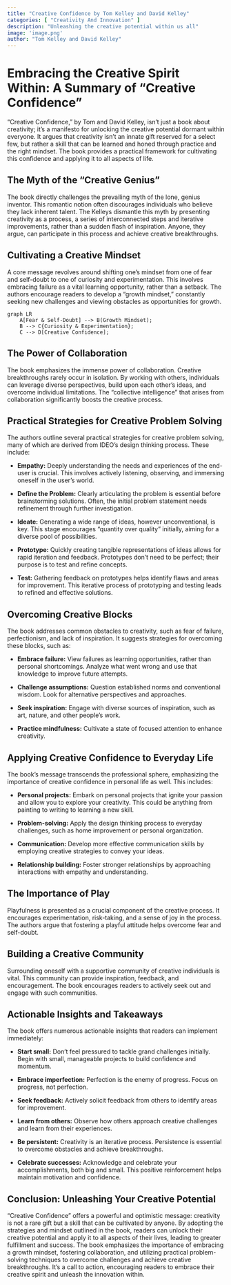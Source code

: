 ```yaml
---
title: "Creative Confidence by Tom Kelley and David Kelley"
categories: [ "Creativity And Innovation" ]
description: "Unleashing the creative potential within us all"
image: 'image.png'
author: "Tom Kelley and David Kelley"
---
```

# Embracing the Creative Spirit Within: A Summary of "Creative Confidence"

"Creative Confidence," by Tom and David Kelley, isn't just a book about creativity; it's a manifesto for unlocking the creative potential dormant within everyone.  It argues that creativity isn't an innate gift reserved for a select few, but rather a skill that can be learned and honed through practice and the right mindset.  The book provides a practical framework for cultivating this confidence and applying it to all aspects of life.


## The Myth of the "Creative Genius"

The book directly challenges the prevailing myth of the lone, genius inventor. This romantic notion often discourages individuals who believe they lack inherent talent.  The Kelleys dismantle this myth by presenting creativity as a process, a series of interconnected steps and iterative improvements, rather than a sudden flash of inspiration.  Anyone, they argue, can participate in this process and achieve creative breakthroughs.


## Cultivating a Creative Mindset

A core message revolves around shifting one's mindset from one of fear and self-doubt to one of curiosity and experimentation.  This involves embracing failure as a vital learning opportunity, rather than a setback.  The authors encourage readers to develop a "growth mindset," constantly seeking new challenges and viewing obstacles as opportunities for growth.

```mermaid
graph LR
    A[Fear & Self-Doubt] --> B(Growth Mindset);
    B --> C{Curiosity & Experimentation};
    C --> D[Creative Confidence];
```

## The Power of Collaboration

The book emphasizes the immense power of collaboration.  Creative breakthroughs rarely occur in isolation.  By working with others, individuals can leverage diverse perspectives, build upon each other's ideas, and overcome individual limitations.  The "collective intelligence" that arises from collaboration significantly boosts the creative process.


##  Practical Strategies for Creative Problem Solving

The authors outline several practical strategies for creative problem solving, many of which are derived from IDEO's design thinking process.  These include:

* **Empathy:**  Deeply understanding the needs and experiences of the end-user is crucial.  This involves actively listening, observing, and immersing oneself in the user's world.

* **Define the Problem:**  Clearly articulating the problem is essential before brainstorming solutions.  Often, the initial problem statement needs refinement through further investigation.

* **Ideate:**  Generating a wide range of ideas, however unconventional, is key. This stage encourages "quantity over quality" initially, aiming for a diverse pool of possibilities.

* **Prototype:**  Quickly creating tangible representations of ideas allows for rapid iteration and feedback.  Prototypes don't need to be perfect; their purpose is to test and refine concepts.

* **Test:**  Gathering feedback on prototypes helps identify flaws and areas for improvement. This iterative process of prototyping and testing leads to refined and effective solutions.


## Overcoming Creative Blocks

The book addresses common obstacles to creativity, such as fear of failure, perfectionism, and lack of inspiration.  It suggests strategies for overcoming these blocks, such as:

* **Embrace failure:**  View failures as learning opportunities, rather than personal shortcomings. Analyze what went wrong and use that knowledge to improve future attempts.

* **Challenge assumptions:**  Question established norms and conventional wisdom. Look for alternative perspectives and approaches.

* **Seek inspiration:**  Engage with diverse sources of inspiration, such as art, nature, and other people's work.

* **Practice mindfulness:**  Cultivate a state of focused attention to enhance creativity.


## Applying Creative Confidence to Everyday Life

The book's message transcends the professional sphere, emphasizing the importance of creative confidence in personal life as well. This includes:

* **Personal projects:**  Embark on personal projects that ignite your passion and allow you to explore your creativity.  This could be anything from painting to writing to learning a new skill.

* **Problem-solving:**  Apply the design thinking process to everyday challenges, such as home improvement or personal organization.

* **Communication:**  Develop more effective communication skills by employing creative strategies to convey your ideas.

* **Relationship building:**  Foster stronger relationships by approaching interactions with empathy and understanding.



## The Importance of Play

Playfulness is presented as a crucial component of the creative process.  It encourages experimentation, risk-taking, and a sense of joy in the process.  The authors argue that fostering a playful attitude helps overcome fear and self-doubt.


## Building a Creative Community

Surrounding oneself with a supportive community of creative individuals is vital.  This community can provide inspiration, feedback, and encouragement.  The book encourages readers to actively seek out and engage with such communities.


##  Actionable Insights and Takeaways

The book offers numerous actionable insights that readers can implement immediately:

* **Start small:**  Don't feel pressured to tackle grand challenges initially.  Begin with small, manageable projects to build confidence and momentum.

* **Embrace imperfection:**  Perfection is the enemy of progress.  Focus on progress, not perfection.

* **Seek feedback:**  Actively solicit feedback from others to identify areas for improvement.

* **Learn from others:**  Observe how others approach creative challenges and learn from their experiences.

* **Be persistent:**  Creativity is an iterative process.  Persistence is essential to overcome obstacles and achieve breakthroughs.

* **Celebrate successes:**  Acknowledge and celebrate your accomplishments, both big and small.  This positive reinforcement helps maintain motivation and confidence.


## Conclusion: Unleashing Your Creative Potential

"Creative Confidence" offers a powerful and optimistic message: creativity is not a rare gift but a skill that can be cultivated by anyone.  By adopting the strategies and mindset outlined in the book, readers can unlock their creative potential and apply it to all aspects of their lives, leading to greater fulfillment and success. The book emphasizes the importance of embracing a growth mindset, fostering collaboration, and utilizing practical problem-solving techniques to overcome challenges and achieve creative breakthroughs.  It's a call to action, encouraging readers to embrace their creative spirit and unleash the innovation within.

